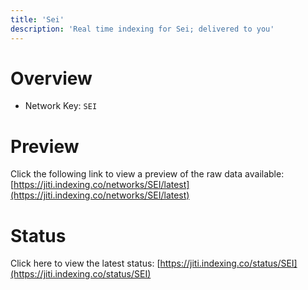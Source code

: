 ```yaml
---
title: 'Sei'
description: 'Real time indexing for Sei; delivered to you'
---
```


# Overview
- Network Key: `SEI`

# Preview
Click the following link to view a preview of the raw data available: [https://jiti.indexing.co/networks/SEI/latest](https://jiti.indexing.co/networks/SEI/latest)

# Status
Click here to view the latest status: [https://jiti.indexing.co/status/SEI](https://jiti.indexing.co/status/SEI)
